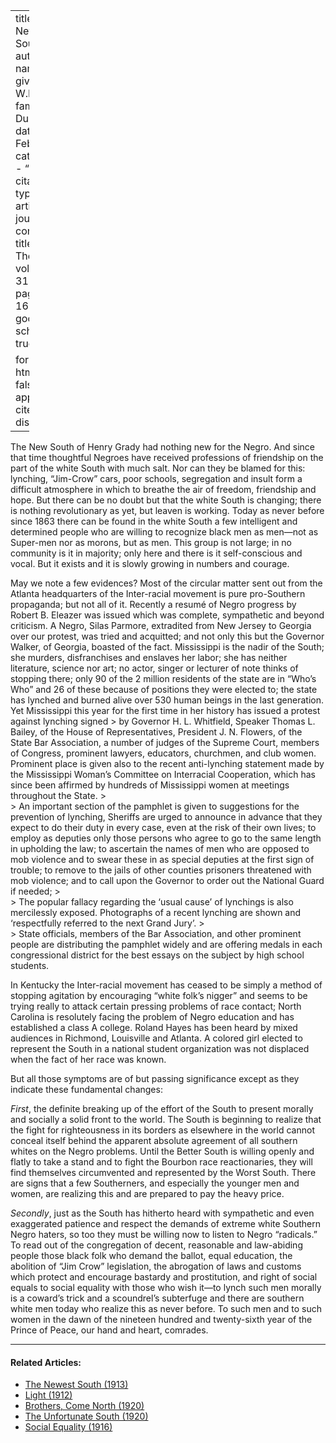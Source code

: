 
---
title: 'The Newer South'
author:
  - name:
      given: W.E.B.
      family: Du Bois
date: Feb. 1926
categories: 
  - ""
citation: 
  type: article-journal
  container-title: The Crisis
  volume: 31
  issue: 4
  page: 163-165
google-scholar: true

format:
  html:
    toc: false
    appendix-cite-as: display
---


The New South of Henry Grady had nothing new for the Negro. And since that time thoughtful Negroes have received professions of friendship on the part of the white South with much salt. Nor can they be blamed for this: lynching, "Jim-Crow" cars, poor schools, segregation and insult form a difficult atmosphere in which to breathe the air of freedom, friendship and hope. But there can be no doubt but that the white South is changing; there is nothing revolutionary as yet, but leaven is working. Today as never before since 1863 there can be found in the white South a few intelligent and determined people who are willing to recognize black men as men---not as Super-men nor as morons, but as men. This group is not large; in no community is it in majority; only here and there is it self-conscious and vocal. But it exists and it is slowly growing in numbers and courage.

May we note a few evidences? Most of the circular matter sent out from the Atlanta headquarters of the Inter-racial movement is pure pro-Southern propaganda; but not all of it. Recently a resumé of Negro progress by Robert B. Eleazer was issued which was complete, sympathetic and beyond criticism. A Negro, Silas Parmore, extradited from New Jersey to Georgia over our protest, was tried and acquitted; and not only this but the Governor Walker, of Georgia, boasted of the fact. Mississippi is the nadir of the South; she murders, disfranchises and enslaves her labor; she has neither literature, science nor art; no actor, singer or lecturer of note thinks of stopping there; only 90 of the 2 million residents of the state are in "Who's Who" and 26 of these because of positions they were elected to; the state has lynched and burned alive over 530 human beings in the last generation. Yet Mississippi this year for the first time in her history has issued a protest against lynching signed
> by Governor H. L. Whitfield, Speaker Thomas L. Bailey, of the House of Representatives, President J. N. Flowers, of the State Bar Association, a number of judges of the Supreme Court, members of Congress, prominent lawyers, educators, churchmen, and club women. Prominent place is given also to the recent anti-lynching statement made by the Mississippi Woman's Committee on Interracial Cooperation, which has since been affirmed by hundreds of Mississippi women at meetings throughout the State.
> &nbsp;  
> An important section of the pamphlet is given to suggestions for the prevention of lynching, Sheriffs are urged to announce in advance that they expect to do their duty in every case, even at the risk of their own lives; to employ as deputies only those persons who agree to go to the same length in upholding the law; to ascertain the names of men who are opposed to mob violence and to swear these in as special deputies at the first sign of trouble; to remove to the jails of other counties prisoners threatened with mob violence; and to call upon the Governor to order out the National Guard if needed;
> &nbsp;  
> The popular fallacy regarding the 'usual cause' of lynchings is also mercilessly exposed. Photographs of a recent lynching are shown and 'respectfully referred to the next Grand Jury'.
> &nbsp;  
> State officials, members of the Bar Association, and other prominent people are distributing the pamphlet widely and are offering medals in each congressional district for the best essays on the subject by high school students.

In Kentucky the Inter-racial movement has ceased to be simply a method of stopping agitation by encouraging "white folk's nigger" and seems to be trying really to attack certain pressing problems of race contact; North Carolina is resolutely facing the problem of Negro education and has established a class A college. Roland Hayes has been heard by mixed audiences in Richmond, Louisville and Atlanta. A colored girl elected to represent the South in a national student organization was not displaced when the fact of her race was known.

But all those symptoms are of but passing significance except as they indicate these fundamental changes:

*First*, the definite breaking up of the effort of the South to present morally and socially a solid front to the world. The South is beginning to realize that the fight for righteousness in its borders as elsewhere in the world cannot conceal itself behind the apparent absolute agreement of all southern whites on the Negro problems. Until the Better South is willing openly and flatly to take a stand and to fight the Bourbon race reactionaries, they will find themselves circumvented and represented by the Worst South. There are signs that a few Southerners, and especially the younger men and women, are realizing this and are prepared to pay the heavy price.

*Secondly*, just as the South has hitherto heard with sympathetic and even exaggerated patience and respect the demands of extreme white Southern Negro haters, so too they must be willing now to listen to Negro "radicals." To read out of the congregation of decent, reasonable and law-abiding people those black folk who demand the ballot, equal education, the abolition of "Jim Crow" legislation, the abrogation of laws and customs which protect and encourage bastardy and prostitution, and right of social equals to social equality with those who wish it---to lynch such men morally is a coward's trick and a scoundrel's subterfuge and there are southern white men today who realize this as never before. To such men and to such women in the dawn of the nineteen hundred and twenty-sixth year of the Prince of Peace, our hand and heart, comrades.

<!-- Similar articles start here -->

<hr>
#### Related Articles:

* [The Newest South (1913)](/Volumes/06/03/newest_south.html)
* [Light (1912)](/Volumes/03/04/light.html)
* [Brothers, Come North (1920)](/Volumes/19/03/brothers_come_north.html)
* [The Unfortunate South (1920)](/Volumes/19/04/unfortunate_south.html)
* [Social Equality (1916)](/Volumes/12/01/social_equality.html)

<!-- Similar articles end here -->